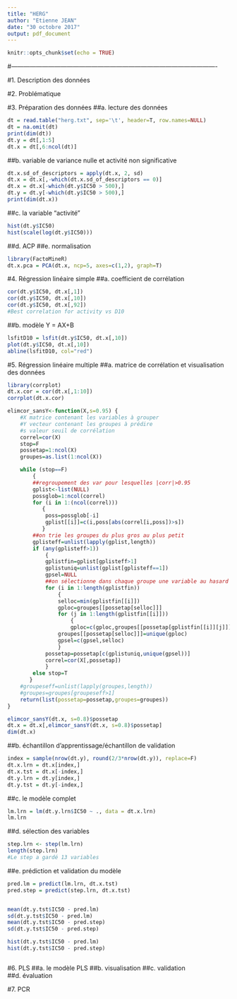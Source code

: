 ```yaml
---
title: "HERG"
author: "Etienne JEAN"
date: "30 octobre 2017"
output: pdf_document
---
```


```r
knitr::opts_chunk$set(echo = TRUE)
```

#----------------------------------------------------------------------------------------------------

#1. Description des données

#2. Problématique

#3. Préparation des données
##a. lecture des données
```r
dt = read.table("herg.txt", sep='\t', header=T, row.names=NULL)
dt = na.omit(dt)
print(dim(dt))
dt.y = dt[,1:5]
dt.x = dt[,6:ncol(dt)]
```


##b. variable de variance nulle et activité non significative
```r
dt.x.sd_of_descriptors = apply(dt.x, 2, sd)
dt.x = dt.x[,-which(dt.x.sd_of_descriptors == 0)]
dt.x = dt.x[-which(dt.y$IC50 > 500),]
dt.y = dt.y[-which(dt.y$IC50 > 500),]
print(dim(dt.x))
```


##c. la variable "activité"
```r
hist(dt.y$IC50)
hist(scale(log(dt.y$IC50)))

```


##d. ACP
##e. normalisation 
```r
library(FactoMineR)
dt.x.pca = PCA(dt.x, ncp=5, axes=c(1,2), graph=T)

```







#4. Régression linéaire simple
##a. coefficient de corrélation
```r
cor(dt.y$IC50, dt.x[,1])
cor(dt.y$IC50, dt.x[,10])
cor(dt.y$IC50, dt.x[,92])
#Best correlation for activity vs D10

```

##b. modèle Y = AX+B
```r
lsfitD10 = lsfit(dt.y$IC50, dt.x[,10])
plot(dt.y$IC50, dt.x[,10])
abline(lsfitD10, col="red")

```





#5. Régression linéaire multiple
##a. matrice de corrélation et visualisation des données
```r
library(corrplot)
dt.x.cor = cor(dt.x[,1:10])
corrplot(dt.x.cor)


```


```r
elimcor_sansY<-function(X,s=0.95) {
	#X matrice contenant les variables à grouper
	#Y vecteur contenant les groupes à prédire
	#s valeur seuil de corrélation
	correl=cor(X)
	stop=F
	possetap=1:ncol(X)
	groupes=as.list(1:ncol(X))

	while (stop==F)
	    {
		##regroupement des var pour lesquelles |corr|>0.95
		gplist<-list(NULL)
		possglob=1:ncol(correl)
		for (i in 1:(ncol(correl)))
		   {
			poss=possglob[-i]
			gplist[[i]]=c(i,poss[abs(correl[i,poss])>s])
		   }
		##on trie les groupes du plus gros au plus petit
		gplisteff=unlist(lapply(gplist,length))
		if (any(gplisteff>1))
 		    {
			gplistfin=gplist[gplisteff>1]
			gplistuniq=unlist(gplist[gplisteff==1])
			gpsel=NULL
			##on sélectionne dans chaque groupe une variable au hasard
			for (i in 1:length(gplistfin))
			    {
				selloc=min(gplistfin[[i]])
				gploc=groupes[[possetap[selloc]]]
				for (j in 1:length(gplistfin[[i]]))
				    {
					gploc=c(gploc,groupes[[possetap[gplistfin[[i]][j]]]])				    }
				groupes[[possetap[selloc]]]=unique(gploc)
				gpsel=c(gpsel,selloc)
  			    }
			possetap=possetap[c(gplistuniq,unique(gpsel))]
			correl=cor(X[,possetap])
		    }
		else stop=T	
 	   }
	#groupeseff=unlist(lapply(groupes,length))
	#groupes=groupes[groupeseff>1]
	return(list(possetap=possetap,groupes=groupes))
}

elimcor_sansY(dt.x, s=0.8)$possetap
dt.x = dt.x[,elimcor_sansY(dt.x, s=0.8)$possetap]
dim(dt.x)

```

##b. échantillon d'apprentissage/échantillon de validation
```r
index = sample(nrow(dt.y), round(2/3*nrow(dt.y)), replace=F)
dt.x.lrn = dt.x[index,]
dt.x.tst = dt.x[-index,]
dt.y.lrn = dt.y[index,]
dt.y.tst = dt.y[-index,]

```


##c. le modèle complet
```r
lm.lrn = lm(dt.y.lrn$IC50 ~ ., data = dt.x.lrn)
lm.lrn

```


##d. sélection des variables
```r
step.lrn <- step(lm.lrn)
length(step.lrn)
#Le step a gardé 13 variables

```


##e. prédiction et validation du modèle
```r
pred.lm = predict(lm.lrn, dt.x.tst)
pred.step = predict(step.lrn, dt.x.tst)


mean(dt.y.tst$IC50 - pred.lm)
sd(dt.y.tst$IC50 - pred.lm)
mean(dt.y.tst$IC50 - pred.step)
sd(dt.y.tst$IC50 - pred.step)

hist(dt.y.tst$IC50 - pred.lm)
hist(dt.y.tst$IC50 - pred.step)



```



#6. PLS
##a. le modèle PLS
##b. visualisation
##c. validation
##d. évaluation

#7. PCR






















